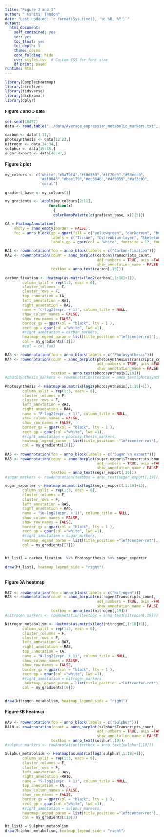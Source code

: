 ```yaml
---
title: "Figure 2 and 3"
author: " Kshitij Tandon"
date: "Last updated: `r format(Sys.time(), '%d %B, %Y')`"
output:
  html_document:
    self_contained: yes
    toc: yes
    toc_float: yes
    toc_depth: 5
    theme: cosmo
    code_folding: hide
    css: styles.css  # Custom CSS for font size
    df_print: paged
runtime: html
---
```


```r
library(ComplexHeatmap)
library(circlize)
library(tidyverse)
library(dichromat)
library(dplyr)
```

#### Figure 2 and 3 data 
```r
set.seed(18457)
data <- read.table("../data/Average_expression_metabolic_markers.txt", header =T, row.names =1, sep = "\t")

carbon <- data[1:11,]
photosynthesis <- data[12:23,]
nitrogen <- data[24:34,]
sulphur <- data[35:45,]
sugar_export <- data[46:47,]
```

#### Figure 2 plot
```r
my_colours <- c("white","#8a79f4","#f0d359","#ff70c3","#53ecc0",
                "#af0043","#bae179","#ec5646","#4f9059","#af3c00",
                "coral")

gradient_base <- my_colours[1]

my_gradients <- lapply(my_colours[2:11], 
                    function(x) 
                      {
                      colorRampPalette(c(gradient_base, x))(5)})

CA = HeatmapAnnotation(
    empty = anno_empty(border = FALSE),
    foo = anno_block(gp = gpar(fill = c("yellowgreen", "darkgreen", "burlywood4")),
                     labels = c("Tissue", "Ostreobium-layer", "Skeleton"),
                     labels_gp = gpar(col = "white", fontsize = 12, fontface = "bold")))

RA1 <- rowAnnotation(foo = anno_block(labels = c("Carbon-fixation")))
RA2 <- rowAnnotation(count = anno_barplot(carbon$Transcripts_count,
                                          add_numbers = TRUE, axis =FALSE),
                                          show_annotation_name = FALSE,
                     textbox = anno_text(carbon[,19]))

carbon_fixation <- Heatmap(as.matrix(log2(carbon[,1:18]+1)),
        column_split = rep(1:3, each = 6), 
        cluster_columns = F, 
        cluster_rows = F, 
        top_annotation = CA,
        left_annotation = RA1,
        right_annotation = RA2,
        name = "C-log2(expr. + 1)", column_title = NULL,
        show_column_names = FALSE,
        show_row_names = FALSE,
        border_gp = gpar(col = "black", lty = 1 ),
        rect_gp = gpar(col ="white", lwd =1),
        #right_annotation = carbon_markers,
        heatmap_legend_param = list(title_position ="leftcenter-rot"),
        col = my_gradients[[1]])
        #col = col_fun)

RA3 <- rowAnnotation(foo = anno_block(labels = c("Photosynthesis")))
RA4 <- rowAnnotation(count = anno_barplot(photosynthesis$Transcripts_count,
                                          add_numbers = TRUE, axis =FALSE),
                                          show_annotation_name = FALSE,
                     textbox = anno_text(photosynthesis[,19]))
#photosynthesis_markers <- rowAnnotation(textbox = anno_text(photosynthesis[,19]))

Photosynthesis <- Heatmap(as.matrix(log2(photosynthesis[,1:18]+1)),
        column_split = rep(1:3, each = 6), 
        cluster_columns = F, 
        cluster_rows = F, 
        left_annotation = RA3,
        right_annotation = RA4,
        name = "P-log2(expr. + 1)", column_title = NULL,
        show_column_names = FALSE,
        show_row_names = FALSE,
        border_gp = gpar(col = "black", lty = 1 ),
        rect_gp = gpar(col ="white", lwd =1),
        #right_annotation = photosynthesis_markers,
        heatmap_legend_param = list(title_position ="leftcenter-rot"),
        col = my_gradients[[8]])

RA5 <- rowAnnotation(foo = anno_block(labels = c("Sugar \n export")))
RA6 <- rowAnnotation(count = anno_barplot(sugar_export$Transcripts_count,
                                          add_numbers = TRUE, axis =FALSE),
                                          show_annotation_name = FALSE,
                     textbox = anno_text(sugar_export[,19]))
#sugar_markers <- rowAnnotation(textbox = anno_text(sugar_export[,19]))

sugar_exporter <- Heatmap(as.matrix(log2(sugar_export[,1:18]+1)),
        column_split = rep(1:3, each = 6), 
        cluster_columns = F, 
        cluster_rows = F, 
        left_annotation = RA5,
        right_annotation = RA6,
        name = "Su-log2(expr. + 1)", column_title = NULL,
        show_column_names = FALSE,
        show_row_names = FALSE,
        border_gp = gpar(col = "black", lty = 1 ),
        rect_gp = gpar(col ="white", lwd =1),
        #right_annotation = sugar_markers,
        heatmap_legend_param = list(title_position ="leftcenter-rot"), 
        col = my_gradients[[7]])


ht_list1 = carbon_fixation  %v% Photosynthesis %v% sugar_exporter

draw(ht_list1, heatmap_legend_side = "right")



```

#### Figure 3A heatmap
```r

RA7 <- rowAnnotation(foo = anno_block(labels = c("Nitrogen")))
RA8 <- rowAnnotation(count = anno_barplot(nitrogen$Transcripts_count,
                                          add_numbers = TRUE, axis =FALSE),
                                          show_annotation_name = FALSE,
                     textbox = anno_text(nitrogen[,19]))
#nitrogen_markers <- rowAnnotation(textbox = anno_text(nitrogen[,19]))

Nitrogen_metabolism <- Heatmap(as.matrix(log2(nitrogen[,1:18]+1)),
        column_split = rep(1:3, each = 6), 
        cluster_columns = F, 
        cluster_rows = F, 
        left_annotation = RA7,
        right_annotation = RA8,
        top_annotation = CA,
        name = "N-log2(expr. + 1)", column_title = NULL,
        show_column_names = FALSE,
        show_row_names = FALSE,
        border_gp = gpar(col = "black", lty = 1 ),
        rect_gp = gpar(col ="white", lwd =1),
        #right_annotation = nitrogen_markers,
         heatmap_legend_param = list(title_position ="leftcenter-rot"),
        col = my_gradients[[9]])


draw(Nitrogen_metabolism, heatmap_legend_side = "right")
```

#### Figure 3B heatmap
```r
RA9 <- rowAnnotation(foo = anno_block(labels = c("Sulphur")))
RA10 <- rowAnnotation(count = anno_barplot(sulphur$Transcripts_count,
                                          add_numbers = TRUE, axis =FALSE),
                                          show_annotation_name = FALSE,
                     textbox = anno_text(sulphur[,19]))
#sulphur_markers <- rowAnnotation(textbox = anno_text(sulphur[,19]))

Sulphur_metabolism <- Heatmap(as.matrix(log2(sulphur[,1:18]+1)),
        column_split = rep(1:3, each = 6), 
        cluster_columns = F, 
        cluster_rows = F, 
        left_annotation = RA9,
        right_annotation =RA10,
        name = "S-log2(expr. + 1)", column_title = NULL,
        top_annotation = CA,
        show_column_names = FALSE,
        show_row_names = FALSE,
        border_gp = gpar(col = "black", lty = 1 ),
        rect_gp = gpar(col ="white", lwd =1),
        #right_annotation = sulphur_markers,
        heatmap_legend_param = list(title_position ="leftcenter-rot"), 
        col = my_gradients[[10]])

ht_list3 = Sulphur_metabolism
draw(Sulphur_metabolism, heatmap_legend_side = "right")
```